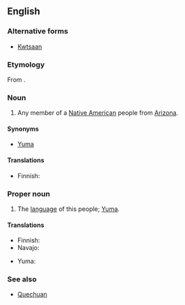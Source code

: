 ==English==

===Alternative forms===
* [[Kwtsaan]]

===Etymology===
From {{der|en|yum|Kwtsaan}}.

===Noun===
{{en-noun}}
{{wikipedia}}

# Any member of a [[Native American]] people from [[Arizona]].

====Synonyms====
* [[Yuma]]

====Translations====
{{trans-top|person}}
* Finnish: {{t+|fi|yuma}}
{{trans-mid}}
{{trans-bottom}}

===Proper noun===
{{en-proper noun}}

# The [[language]] of this people; [[Yuma]].

====Translations====
{{trans-top|language}}
* Finnish: {{t+|fi|yuma}}
* Navajo: {{t|nv|Kééchan dineʼé bizaad}}
{{trans-mid}}
* Yuma: {{t|yum|Kwtsaan}}
{{trans-bottom}}

===See also===
* [[Quechuan]]<!--another language; not to be confused-->